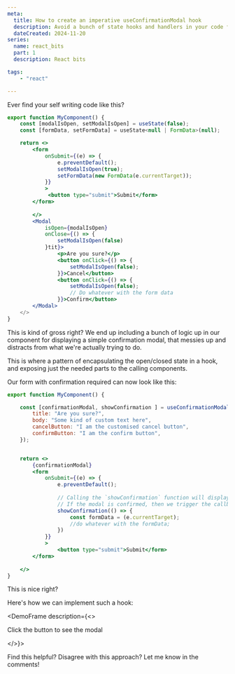 ```yaml
---
meta:
  title: How to create an imperative useConfirmationModal hook
  description: Avoid a bunch of state hooks and handlers in your code for things like confirmation modals by encapsulating that kind of logic away in a hook.
  dateCreated: 2024-11-20
series: 
  name: react_bits
  part: 1
  description: React bits

tags:  
    - "react"

---
```




Ever find your self writing code like this? 

```jsx
export function MyComponent() {
    const [modalIsOpen, setModalIsOpen] = useState(false); 
    const [formData, setFormData] = useState<null | FormData>(null);

    return <>
        <form 
            onSubmit={(e) => {
                e.preventDefault(); 
                setModalIsOpen(true); 
                setFormData(new FormData(e.currentTarget));
            }}
            >
             <button type="submit">Submit</form> 
        </form>
        
        </>
        <Modal 
            isOpen={modalIsOpen}
            onClose={() => {
                setModalIsOpen(false)
            }tit}>
                <p>Are you sure?</p>
                <button onClick={() => {
                    setModalIsOpen(false);
                }}>Cancel</button>
                <button onClick={() => {
                    setModalIsOpen(false);
                    // Do whatever with the form data
                }}>Confirm</button>
        </Modal>
    </>
}
```

This is kind of gross right? We end up including a bunch of logic up in our component for displaying a simple confirmation modal, that messies up and distracts from what we're actually trying to do. 

This is where a pattern of encapsulating the open/closed state in a hook, and exposing just the needed parts to the calling components. 

Our form with confirmation required can now look like this: 

```jsx
export function MyComponent() {

    const [confirmationModal, showConfirmation ] = useConfirmationModal({
        title: "Are you sure?", 
        body: "Some kind of custom text here", 
        cancelButton: "I am the customised cancel button", 
        confirmButton: "I am the confirm button",
    });


    return <>
        {confirmationModal}
        <form 
            onSubmit={(e) => {
                e.preventDefault(); 
                
                // Calling the `showConfirmation` function will display the modal. 
                // If the modal is confirmed, then we trigger the callback passed in.
                showConfirmation(() => {
                    const formData = (e.currentTarget); 
                    //do whatever with the formData; 
                })
            }}
            >
                <button type="submit">Submit</form> 
        </form>
        
    </>
}
```

This is nice right? 

Here's how we can implement such a hook: 

<GithubPermalinkRsc permalink="https://github.com/dwjohnston/blacksheepcode/blob/e3463b13e90b36cde5e03e059419b1bcb7442338/src/demos/imperative_confirmation_modal/hooks/useConfirmationModal.tsx#L1-L65"/>

<DemoFrame description={<>
    <p>Click the button to see the modal</p>
</>}>
      <MyForm/>
</DemoFrame>

Find this helpful? Disagree with this approach? Let me know in the comments!
